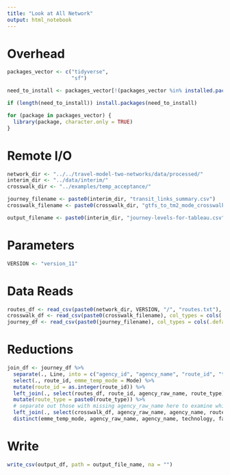 ```yaml
---
title: "Look at All Network"
output: html_notebook
---
```


# Overhead
```r
packages_vector <- c("tidyverse",
                     "sf")

need_to_install <- packages_vector[!(packages_vector %in% installed.packages()[,"Package"])]

if (length(need_to_install)) install.packages(need_to_install)

for (package in packages_vector) {
  library(package, character.only = TRUE)
}

```

# Remote I/O
```r
network_dir <- "../../travel-model-two-networks/data/processed/"
interim_dir <- "../data/interim/"
crosswalk_dir <- "../examples/temp_acceptance/"

journey_filename <- paste0(interim_dir, "transit_links_summary.csv")
crosswalk_filename <- paste0(crosswalk_dir, "gtfs_to_tm2_mode_crosswalk.csv")

output_filename <- paste0(interim_dir, "journey-levels-for-tableau.csv")
```

# Parameters
```r
VERSION <- "version_11"
```


# Data Reads
```r
routes_df <- read_csv(paste0(network_dir, VERSION, "/", "routes.txt"), col_types = "ccccciccccccccci")
crosswalk_df <- read_csv(paste0(crosswalk_filename), col_types = cols(.default = col_character()))
journey_df <- read_csv(paste0(journey_filename), col_types = cols(.default = col_character()))
```

# Reductions 
```r
join_df <- journey_df %>%
  separate(., Line, into = c("agency_id", "agency_name", "route_id", "time_period", "direction", "shape_id"), extra = "drop", fill = "warn") %>%
  select(., route_id, emme_temp_mode = Mode) %>%
  mutate(route_id = as.integer(route_id)) %>%
  left_join(., select(routes_df, route_id, agency_raw_name, route_type), by = c("route_id")) %>%
  mutate(route_type = paste0(route_type)) %>%
  # separate out those with missing agency_raw_name here to examine which are missing
  left_join(., select(crosswalk_df, agency_raw_name, agency_name, route_type, technology = TM2_line_haul_name, fare_system = TM2_faresystem), by = c("agency_raw_name", "route_type")) %>%
  distinct(emme_temp_mode, agency_raw_name, agency_name, technology, fare_system)

```

# Write
```r
write_csv(output_df, path = output_file_name, na = "")
```

